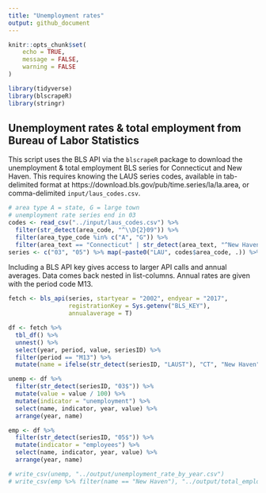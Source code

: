 ```yaml
---
title: "Unemployment rates"
output: github_document
---
```


```r
knitr::opts_chunk$set(
	echo = TRUE,
	message = FALSE,
	warning = FALSE
)
```

```r
library(tidyverse)
library(blscrapeR)
library(stringr)
```


## Unemployment rates & total employment from Bureau of Labor Statistics

This script uses the BLS API via the `blscrapeR` package to download the unemployment & total employment BLS series for Connecticut and New Haven. This requires knowing the LAUS series codes, available in tab-delimited format at https://download.bls.gov/pub/time.series/la/la.area, or comma-delimited `input/laus_codes.csv`.

```r
# area type A = state, G = large town
# unemployment rate series end in 03
codes <- read_csv("../input/laus_codes.csv") %>%
  filter(str_detect(area_code, "^\\D{2}09")) %>%
  filter(area_type_code %in% c("A", "G")) %>%
  filter(area_text == "Connecticut" | str_detect(area_text, "^New Haven"))
series <- c("03", "05") %>% map(~paste0("LAU", codes$area_code, .)) %>% reduce(c)
```

Including a BLS API key gives access to larger API calls and annual averages. Data comes back nested in list-columns. Annual rates are given with the period code M13.

```r
fetch <- bls_api(series, startyear = "2002", endyear = "2017", 
                 registrationKey = Sys.getenv("BLS_KEY"),
                 annualaverage = T)
```

```r
df <- fetch %>%
  tbl_df() %>%
  unnest() %>%
  select(year, period, value, seriesID) %>%
  filter(period == "M13") %>%
  mutate(name = ifelse(str_detect(seriesID, "LAUST"), "CT", "New Haven"))

unemp <- df %>%
  filter(str_detect(seriesID, "03$")) %>%
  mutate(value = value / 100) %>%
  mutate(indicator = "unemployment") %>%
  select(name, indicator, year, value) %>%
  arrange(year, name)

emp <- df %>%
  filter(str_detect(seriesID, "05$")) %>%
  mutate(indicator = "employees") %>%
  select(name, indicator, year, value) %>%
  arrange(year, name)
```

```r
# write_csv(unemp, "../output/unemployment_rate_by_year.csv")
# write_csv(emp %>% filter(name == "New Haven"), "../output/total_employment_by_year.csv")
```






